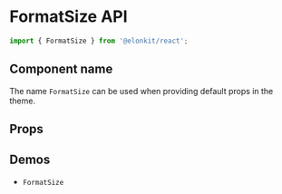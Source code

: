 
<Meta title="Components API/FormatSize" />

# FormatSize API

```js
import { FormatSize } from '@elonkit/react';
```

## Component name

The name `FormatSize` can be used when providing default props in the theme.

## Props

<InterfaceTable name="FormatSizeProps" variant="props" />

## Demos

<ul>
  <li>
    <LinkTo kind="components-formatsize" story="demo">
      <code>FormatSize</code>
    </LinkTo>
  </li>
</ul>
